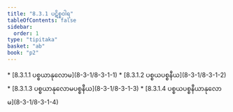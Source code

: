 ```yaml
---
title: "8.3.1 ပဋိစ္စဝါရ"
tableOfContents: false
sidebar:
  order: 1
type: "tipitaka"
basket: "ab"
book: "p2"
---
```



<DynamicBreadcrumb />



<TableOfContents book="p2" section="8.3.1">
* [8.3.1.1 ပစ္စယာနုလောမ](8-3-1/8-3-1-1)
* [8.3.1.2 ပစ္စယပစ္စနီယ](8-3-1/8-3-1-2)
* [8.3.1.3 ပစ္စယာနုလောမပစ္စနီယ](8-3-1/8-3-1-3)
* [8.3.1.4 ပစ္စယပစ္စနီယာနုလောမ](8-3-1/8-3-1-4)
</TableOfContents>